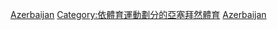 [[Category:各國田徑|Azerbaijan]]
[[Category:依體育運動劃分的亞塞拜然體育|Category:依體育運動劃分的亞塞拜然體育]]
[[Category:歐洲田徑|Azerbaijan]]
